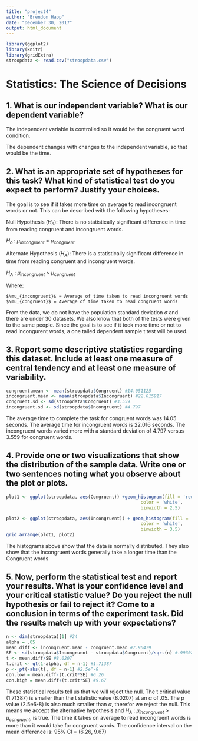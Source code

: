 ```yaml
---
title: "project4"
author: "Brendon Happ"
date: "December 30, 2017"
output: html_document
---
```


```r
library(ggplot2)
library(knitr)
library(gridExtra)
stroopdata <- read.csv("stroopdata.csv")
```

# Statistics: The Science of Decisions 

## 1. What is our independent variable? What is our dependent variable?
The independent variable is controlled so it would be the congruent word 
condition.

The dependent changes with changes to the independent variable, so that would be
the time.

## 2. What is an appropriate set of hypotheses for this task? What kind of statistical test do you expect to perform? Justify your choices. 

The goal is to see if it takes more time on average to read incongruent words or 
not. This can be described with the following hypotheses:

Null Hypothesis ($H_o$):
There is no statistically significant difference in time from reading congruent
and incongruent words.

$H_o$ : $\mu_{incongruent}$ = $\mu_{congruent}$

Alternate Hypothesis ($H_A$):
There is a statistically significant difference in time from reading congruent
and incongruent words.

$H_A$ : $\mu_{incongruent}$ > $\mu_{congruent}$

  Where:
  
    $\mu_{incongruent}$ = Average of time taken to read incongruent words
    $\mu_{congruent}$ = Average of time taken to read congruent words

From the data, we do not have the population standard deviation $\sigma$ and 
there are under 30 datasets. We also know that both of the tests were given to
the same people. Since the goal is to see if it took more time or not to read 
incongurent words, a one tailed dependent sample t test will be used.

## 3. Report some descriptive statistics regarding this dataset. Include at least one measure of central tendency and at least one measure of variability.

```r
congruent.mean <- mean(stroopdata$Congruent) #14.051125
incongruent.mean <- mean(stroopdata$Incongruent) #22.015917
congruent.sd <- sd(stroopdata$Congruent) #3.559
incongruent.sd <- sd(stroopdata$Incongruent) #4.797
```
The average time to complete the task for congruent words was 14.05 seconds. The
average time for incongruent words is 22.016 seconds. The incongruent words 
varied more with a standard deviation of 4.797 versus 3.559 for congruent words.

## 4. Provide one or two visualizations that show the distribution of the sample data. Write one or two sentences noting what you observe about the plot or plots.

```r
plot1 <- ggplot(stroopdata, aes(Congruent)) +geom_histogram(fill = 'red', 
                                                   color = 'white',
                                                   binwidth = 2.5)

plot2 <- ggplot(stroopdata, aes(Incongruent)) + geom_histogram(fill = 'green', 
                                                   color = 'white',
                                                   binwidth = 3.5)
grid.arrange(plot1, plot2)
```

The histograms above show that the data is normally distributed. They also show 
that the Incongruent words generally take a longer time than the Congruent words

## 5. Now, perform the statistical test and report your results. What is your confidence level and your critical statistic value? Do you reject the null hypothesis or fail to reject it? Come to a conclusion in terms of the experiment task. Did the results match up with your expectations?

```r
n <- dim(stroopdata)[1] #24
alpha = .05
mean.diff <- incongruent.mean - congruent.mean #7.96479
SE <- sd(stroopdata$Incongruent - stroopdata$Congruent)/sqrt(n) #.993029
t <- mean.diff/SE #8.0207
t.crit <- qt(1-alpha, df = n-1) #1.71387
p <- pt(-abs(t), df = n-1) #2.5e^-8
con.low = mean.diff-(t.crit*SE) #6.26
con.high = mean.diff+(t.crit*SE) #9.67
```

These statistical results tell us that we will reject the null. The t critical 
value (1.71387) is smaller than the t statistic value (8.0207) at an $\alpha$ of 
.05. The p value (2.5e6-8) is also much smaller than $\alpha$, therefor we 
reject the null. This means we accept the alternative hypothesis and
$H_A$ : $\mu_{incongruent}$ > $\mu_{congruent}$, is true. The time it takes 
on average to read incongruent words is more than it would take for congruent
words.
The confidence interval on the mean difference is: 95% CI = (6.26, 9.67)

